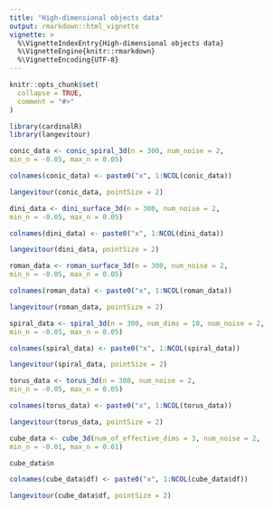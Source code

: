 ```yaml
---
title: "High-dimensional objects data"
output: rmarkdown::html_vignette
vignette: >
  %\VignetteIndexEntry{High-dimensional objects data}
  %\VignetteEngine{knitr::rmarkdown}
  %\VignetteEncoding{UTF-8}
---
```


```r
knitr::opts_chunk$set(
  collapse = TRUE,
  comment = "#>"
)
```

```r
library(cardinalR)
library(langevitour)
```

```r
conic_data <- conic_spiral_3d(n = 300, num_noise = 2,
min_n = -0.05, max_n = 0.05)

colnames(conic_data) <- paste0("x", 1:NCOL(conic_data))

langevitour(conic_data, pointSize = 2)
```

```r
dini_data <- dini_surface_3d(n = 300, num_noise = 2,
min_n = -0.05, max_n = 0.05)

colnames(dini_data) <- paste0("x", 1:NCOL(dini_data))

langevitour(dini_data, pointSize = 2)
```

```r
roman_data <- roman_surface_3d(n = 300, num_noise = 2,
min_n = -0.05, max_n = 0.05)

colnames(roman_data) <- paste0("x", 1:NCOL(roman_data))

langevitour(roman_data, pointSize = 2)
```

```r
spiral_data <- spiral_3d(n = 300, num_dims = 10, num_noise = 2,
min_n = -0.05, max_n = 0.05)

colnames(spiral_data) <- paste0("x", 1:NCOL(spiral_data))

langevitour(spiral_data, pointSize = 2)
```

```r
torus_data <- torus_3d(n = 300, num_noise = 2,
min_n = -0.05, max_n = 0.05)

colnames(torus_data) <- paste0("x", 1:NCOL(torus_data))

langevitour(torus_data, pointSize = 2)
```

```r
cube_data <- cube_3d(num_of_effective_dims = 3, num_noise = 2,
min_n = -0.01, max_n = 0.01)

cube_data$n

colnames(cube_data$df) <- paste0("x", 1:NCOL(cube_data$df))

langevitour(cube_data$df, pointSize = 2)
```
